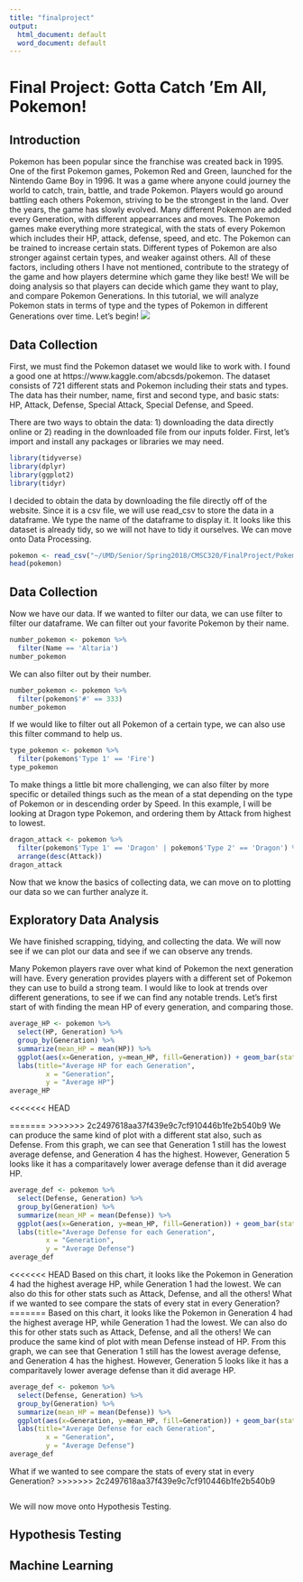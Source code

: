 ---
title: "finalproject"
output:
  html_document: default
  word_document: default
---

# Final Project: Gotta Catch 'Em All, Pokemon!

## Introduction
Pokemon has been popular since the franchise was created back in 1995. One of the first Pokemon games, Pokemon Red and Green, launched for the Nintendo Game Boy in 1996. It was a game where anyone could journey the world to catch, train, battle, and trade Pokemon. Players would go around battling each others Pokemon, striving to be the strongest in the land. Over the years, the game has slowly evolved. Many different Pokemon are added every Generation, with different appearrances and moves. The Pokemon games make everything more strategical, with the stats of every Pokemon which includes their HP, attack, defense, speed, and etc. The Pokemon can be trained to increase certain stats. Different types of Pokemon are also stronger against certain types, and weaker against others. All of these factors, including others I have not mentioned, contribute to the strategy of the game and how players determine which game they like best! We will be doing analysis so that players can decide which game they want to play, and compare Pokemon Generations. In this tutorial, we will analyze Pokemon stats in terms of type and the types of Pokemon in different Generations over time. Let's begin!
![](/Users/Candice Ho/Documents/UMD/Senior/Spring2018/CMSC320/FinalProject/PokemonPic.jpg)

## Data Collection
First, we must find the Pokemon dataset we would like to work with. I found a good one at https://www.kaggle.com/abcsds/pokemon. The dataset consists of 721 different stats and Pokemon including their stats and types. The data has their number, name, first and second type, and basic stats: HP, Attack, Defense, Special Attack, Special Defense, and Speed.

There are two ways to obtain the data: 1) downloading the data directly online or 2) reading in the downloaded file from our inputs folder. First, let's import and install any packages or libraries we may need.
```{r}
library(tidyverse)
library(dplyr)
library(ggplot2)
library(tidyr)
```

I decided to obtain the data by downloading the file directly off of the website. Since it is a csv file, we will use read_csv to store the data in a dataframe. We type the name of the dataframe to display it. It looks like this dataset is already tidy, so we will not have to tidy it ourselves. We can move onto Data Processing.
```{r}
pokemon <- read_csv("~/UMD/Senior/Spring2018/CMSC320/FinalProject/Pokemon.csv")
head(pokemon)
```

## Data Collection

Now we have our data. If we wanted to filter our data, we can use filter to filter our dataframe. We can filter out your favorite Pokemon by their name.
```{r}
number_pokemon <- pokemon %>%
  filter(Name == 'Altaria')
number_pokemon
```

We can also filter out by their number.
```{r}
number_pokemon <- pokemon %>%
  filter(pokemon$'#' == 333)
number_pokemon
```

If we would like to filter out all Pokemon of a certain type, we can also use this filter command to help us.
```{r}
type_pokemon <- pokemon %>%
  filter(pokemon$'Type 1' == 'Fire')
type_pokemon
```

To make things a little bit more challenging, we can also filter by more specific or detailed things such as the mean of a stat depending on the type of Pokemon or in descending order by Speed. In this example, I will be looking at Dragon type Pokemon, and ordering them by Attack from highest to lowest.
```{r}
dragon_attack <- pokemon %>%
  filter(pokemon$'Type 1' == 'Dragon' | pokemon$'Type 2' == 'Dragon') %>%
  arrange(desc(Attack))
dragon_attack
```

Now that we know the basics of collecting data, we can move on to plotting our data so we can further analyze it.

## Exploratory Data Analysis

We have finished scrapping, tidying, and collecting the data. We will now see if we can plot our data and see if we can observe any trends.

Many Pokemon players rave over what kind of Pokemon the next generation will have. Every generation provides players with a different set of Pokemon they can use to build a strong team. I would like to look at trends over different generations, to see if we can find any notable trends. Let's first start of with finding the mean HP of every generation, and comparing those.
```{r}
average_HP <- pokemon %>%
  select(HP, Generation) %>%
  group_by(Generation) %>%
  summarize(mean_HP = mean(HP)) %>%
  ggplot(aes(x=Generation, y=mean_HP, fill=Generation)) + geom_bar(stat="identity")+ 
  labs(title="Average HP for each Generation",
         x = "Generation",
         y = "Average HP")
average_HP
```
<<<<<<< HEAD

=======
>>>>>>> 2c2497618aa37f439e9c7cf910446b1fe2b540b9
We can produce the same kind of plot with a different stat also, such as Defense. From this graph, we can see that Generation 1 still has the lowest average defense, and Generation 4 has the highest. However, Generation 5 looks like it has a comparitavely lower average defense than it did average HP.
```{r}
average_def <- pokemon %>%
  select(Defense, Generation) %>%
  group_by(Generation) %>%
  summarize(mean_HP = mean(Defense)) %>%
  ggplot(aes(x=Generation, y=mean_HP, fill=Generation)) + geom_bar(stat="identity")+ 
  labs(title="Average Defense for each Generation",
         x = "Generation",
         y = "Average Defense")
average_def
```

<<<<<<< HEAD
Based on this chart, it looks like the Pokemon in Generation 4 had the highest average HP, while Generation 1 had the lowest. We can also do this for other stats such as Attack, Defense, and all the others! What if we wanted to see compare the stats of every stat in every Generation?
=======
Based on this chart, it looks like the Pokemon in Generation 4 had the highest average HP, while Generation 1 had the lowest. We can also do this for other stats such as Attack, Defense, and all the others! We can produce the same kind of plot with mean Defense instead of HP. From this graph, we can see that Generation 1 still has the lowest average defense, and Generation 4 has the highest. However, Generation 5 looks like it has a comparitavely lower average defense than it did average HP.
```{r}
average_def <- pokemon %>%
  select(Defense, Generation) %>%
  group_by(Generation) %>%
  summarize(mean_HP = mean(Defense)) %>%
  ggplot(aes(x=Generation, y=mean_HP, fill=Generation)) + geom_bar(stat="identity")+ 
  labs(title="Average Defense for each Generation",
         x = "Generation",
         y = "Average Defense")
average_def
```

What if we wanted to see compare the stats of every stat in every Generation?
>>>>>>> 2c2497618aa37f439e9c7cf910446b1fe2b540b9
```{r}

```

We will now move onto Hypothesis Testing.

## Hypothesis Testing

## Machine Learning
